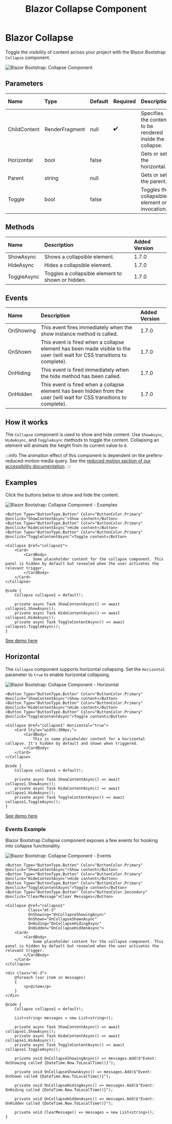 ﻿---
title: Blazor Collapse Component
description: Toggle the visibility of content across your project with the Blazor Bootstrap Collapse component.
image: https://i.imgur.com/8A0emQe.png

sidebar_label: Collapse
sidebar_position: 9
---

# Blazor Collapse

Toggle the visibility of content across your project with the Blazor Bootstrap `Collapse` component.

<img src="https://i.imgur.com/8A0emQe.png" alt="Blazor Bootstrap: Collapse Component" />

## Parameters

| Name | Type | Default | Required | Description | Added Version |
|:--|:--|:--|:--|:--|:--|
| ChildContent | RenderFragment | null | ✔️ | Specifies the content to be rendered inside the collapse. | 1.7.0 |
| Horizontal | bool | false |  | Gets or sets the horizontal. | 1.7.0 |
| Parent | string | null | | Gets or sets the parent. | 1.7.0 |
| Toggle | bool | false | | Toggles the collapsible element on invocation. | 1.7.0 |

## Methods

| Name | Description | Added Version |
|:--|:--|:--|
| ShowAsync | Shows a collapsible element. | 1.7.0 |
| HideAsync | Hides a collapsible element. | 1.7.0 |
| ToggleAsync | Toggles a collapsible element to shown or hidden. | 1.7.0 |

## Events

| Name | Description | Added Version |
|:--|:--|:--|
| OnShowing | This event fires immediately when the show instance method is called. | 1.7.0 |
| OnShown | This event is fired when a collapse element has been made visible to the user (will wait for CSS transitions to complete). | 1.7.0 |
| OnHiding | This event is fired immediately when the hide method has been called. | 1.7.0 |
| OnHidden | This event is fired when a collapse element has been hidden from the user (will wait for CSS transitions to complete). | 1.7.0 |

## How it works

The `Collapse` component is used to show and hide content. Use `ShowAsync`, `HideAsync`, and `ToggleAsync` methods to toggle the content. 
Collapsing an element will animate the height from its current value to `0`.

:::info
The animation effect of this component is dependent on the prefers-reduced-motion media query.
See the [reduced motion section of our accessibility documentation](https://getbootstrap.com/docs/5.3/getting-started/accessibility/#reduced-motion).
:::

## Examples

Click the buttons below to show and hide the content.

<img src="https://i.imgur.com/8A0emQe.png" alt="Blazor Bootstrap: Collapse Component - Examples" />

```cshtml {1-3,5} showLineNumbers
<Button Type="ButtonType.Button" Color="ButtonColor.Primary" @onclick="ShowContentAsync">Show content</Button>
<Button Type="ButtonType.Button" Color="ButtonColor.Primary" @onclick="HideContentAsync">Hide content</Button>
<Button Type="ButtonType.Button" Color="ButtonColor.Primary" @onclick="ToggleContentAsync">Toggle content</Button>

<Collapse @ref="collapse1">
    <Card>
        <CardBody>
            Some placeholder content for the collapse component. This panel is hidden by default but revealed when the user activates the relevant trigger.
        </CardBody>
    </Card>
</Collapse>
```
```cshtml {2,4-6} showLineNumbers
@code {
    Collapse collapse1 = default!;

    private async Task ShowContentAsync() => await collapse1.ShowAsync();
    private async Task HideContentAsync() => await collapse1.HideAsync();
    private async Task ToggleContentAsync() => await collapse1.ToggleAsync();
}
```

[See demo here](https://demos.blazorbootstrap.com/collapse#examples)

## Horizontal

The `Collapse` component supports horizontal collapsing. 
Set the `Horizontal` parameter to `true` to enable horizontal collapsing.

<img src="https://i.imgur.com/kgSAEVL.png" alt="Blazor Bootstrap: Collapse Component - Horizontal" />

```cshtml {1-3,5} showLineNumbers
<Button Type="ButtonType.Button" Color="ButtonColor.Primary" @onclick="ShowContentAsync">Show content</Button>
<Button Type="ButtonType.Button" Color="ButtonColor.Primary" @onclick="HideContentAsync">Hide content</Button>
<Button Type="ButtonType.Button" Color="ButtonColor.Primary" @onclick="ToggleContentAsync">Toggle content</Button>

<Collapse @ref="collapse1" Horizontal="true">
    <Card Style="width:300px;">
        <CardBody>
            This is some placeholder content for a horizontal collapse. It's hidden by default and shown when triggered.
        </CardBody>
    </Card>
</Collapse>
```
```cshtml {2,4-6} showLineNumbers
@code {
    Collapse collapse1 = default!;

    private async Task ShowContentAsync() => await collapse1.ShowAsync();
    private async Task HideContentAsync() => await collapse1.HideAsync();
    private async Task ToggleContentAsync() => await collapse1.ToggleAsync();
}
```

[See demo here](https://demos.blazorbootstrap.com/collapse#horizontal)

### Events Example

Blazor Bootstrap Collapse component exposes a few events for hooking into collapse functionality.

<img src="https://i.imgur.com/kH11WqA.png" alt="Blazor Bootstrap: Collapse Component - Events" />

```cshtml {} showLineNumbers
<Button Type="ButtonType.Button" Color="ButtonColor.Primary" @onclick="ShowContentAsync">Show content</Button>
<Button Type="ButtonType.Button" Color="ButtonColor.Primary" @onclick="HideContentAsync">Hide content</Button>
<Button Type="ButtonType.Button" Color="ButtonColor.Primary" @onclick="ToggleContentAsync">Toggle content</Button>
<Button Type="ButtonType.Button" Color="ButtonColor.Secondary" @onclick="ClearMessage">Clear Messages</Button>

<Collapse @ref="collapse1"
          Class="mt-3"
          OnShowing="OnCollapseShowingAsync"
          OnShown="OnCollapseShownAsync"
          OnHiding="OnCollapseHidingAsync"
          OnHidden="OnCollapseHiddenAsync">
    <Card>
        <CardBody>
            Some placeholder content for the collapse component. This panel is hidden by default but revealed when the user activates the relevant trigger.
        </CardBody>
    </Card>
</Collapse>

<div class="mt-3">
    @foreach (var item in messages)
    {
        <p>@item</p>
    }
</div>
```

```cshtml {} showLineNumbers
@code {
    Collapse collapse1 = default!;

    List<string> messages = new List<string>();

    private async Task ShowContentAsync() => await collapse1.ShowAsync();
    private async Task HideContentAsync() => await collapse1.HideAsync();
    private async Task ToggleContentAsync() => await collapse1.ToggleAsync();

    private void OnCollapseShowingAsync() => messages.Add($"Event: OnShowing called {DateTime.Now.ToLocalTime()}");

    private void OnCollapseShownAsync() => messages.Add($"Event: OnShown called {DateTime.Now.ToLocalTime()}");

    private void OnCollapseHidingAsync() => messages.Add($"Event: OnHiding called {DateTime.Now.ToLocalTime()}");

    private void OnCollapseHiddenAsync() => messages.Add($"Event: OnHidden called {DateTime.Now.ToLocalTime()}");

    private void ClearMessage() => messages = new List<string>();
}
```

